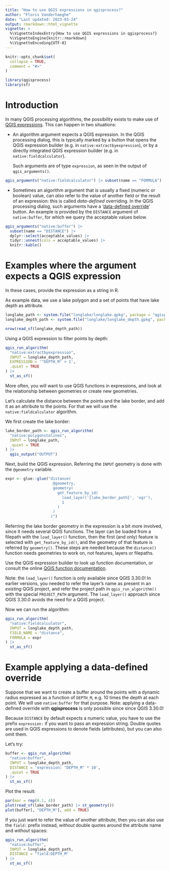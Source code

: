 ```yaml
---
title: "How to use QGIS expressions in qgisprocess?"
author: "Floris Vanderhaeghe"
date: "Last updated: 2023-03-24"
output: rmarkdown::html_vignette
vignette: >
  %\VignetteIndexEntry{How to use QGIS expressions in qgisprocess?}
  %\VignetteEngine{knitr::rmarkdown}
  %\VignetteEncoding{UTF-8}
---
```


```r
knitr::opts_chunk$set(
  collapse = TRUE,
  comment = "#>"
)
```

```r
library(qgisprocess)
library(sf)
```

# Introduction

In many QGIS processing algorithms, the possibility exists to make use of [QGIS expressions](https://docs.qgis.org/latest/en/docs/user_manual/expressions/index.html).
This can happen in two situations:

- An algorithm argument expects a QGIS expression.
In the QGIS processing dialog, this is typically marked by a button that opens the QGIS expression builder (e.g. in `native:extractbyexpression`), or by a directly integrated QGIS expression builder (e.g. in `native:fieldcalculator`).

  Such arguments are of type `expression`, as seen in the output of `qgis_arguments()`.
  
```r
qgis_arguments("native:fieldcalculator") |> subset(name == "FORMULA")
```

- Sometimes an algorithm argument that is usually a fixed (numeric or boolean) value, can _also_ refer to the value of another field or the result of an expression: this is called _data-defined_ overriding.
In the QGIS processing dialog, such arguments have a '[data-defined override](https://docs.qgis.org/latest/en/docs/user_manual/introduction/general_tools.html#data-defined)' button.
An example is provided by the `DISTANCE` argument of `native:buffer`, for which we query the acceptable values below.

```r
qgis_arguments("native:buffer") |> 
  subset(name == "DISTANCE") |> 
  dplyr::select(acceptable_values) |> 
  tidyr::unnest(cols = acceptable_values) |> 
  knitr::kable()
```

# Examples where the argument expects a QGIS expression

In these cases, provide the expression as a string in R.

As example data, we use a lake polygon and a set of points that have lake depth as attribute.

```r
longlake_path <- system.file("longlake/longlake.gpkg", package = "qgisprocess")
longlake_depth_path <- system.file("longlake/longlake_depth.gpkg", package = "qgisprocess")
```

```r
nrow(read_sf(longlake_depth_path))
```

Using a QGIS expression to filter points by depth:

```r
qgis_run_algorithm(
  "native:extractbyexpression",
  INPUT = longlake_depth_path,
  EXPRESSION = '"DEPTH_M" > 1',
  .quiet = TRUE
) |>
  st_as_sf()
```

More often, you will want to use QGIS functions in expressions, and look at the relationship between geometries or create new geometries.

Let's calculate the distance between the points and the lake border, and add it as an attribute to the points.
For that we will use the `native:fieldcalculator` algorithm.

We first create the lake border:

```r
lake_border_path <- qgis_run_algorithm(
  "native:polygonstolines", 
  INPUT = longlake_path,
  .quiet = TRUE
) |> 
  qgis_output("OUTPUT")
```

Next, build the QGIS expression.
Referring the `INPUT` geometry is done with the `@geometry` variable.

```r
expr <- glue::glue("distance(
                     @geometry, 
                     geometry(
                       get_feature_by_id(
                         load_layer('{lake_border_path}', 'ogr'), 
                         1
                       )
                     )
                    )")
```

Referring the lake border geometry in the expression is a bit more involved, since it needs several QGIS functions.
The layer can be loaded from a filepath with the `load_layer()` function, then the first (and only) feature is selected with `get_feature_by_id()`, and the geometry of that feature is referred by `geometry()`.
These steps are needed because the `distance()` function needs geometries to work on, not features, layers or filepaths.

Use the QGIS expression builder to look up function documentation, or consult the online [QGIS function documentation](https://docs.qgis.org/latest/en/docs/user_manual/expressions/functions_list.html).

Note: the `load_layer()` function is only available since QGIS 3.30.0!
In earlier versions, you needed to refer the layer's name as present in an _existing_ QGIS project, and refer the project path in `qgis_run_algorithm()` with the special `PROJECT_PATH` argument.
The `load_layer()` approach since QGIS 3.30.0 avoids the need for a QGIS project.

Now we can run the algorithm:

```r
qgis_run_algorithm(
  "native:fieldcalculator",
  INPUT = longlake_depth_path,
  FIELD_NAME = "distance",
  FORMULA = expr
) |> 
  st_as_sf()
```

# Example applying a data-defined override

Suppose that we want to create a buffer around the points with a dynamic radius expressed as a function of `DEPTH_M`, e.g. 10 times the depth at each point.
We will use `native:buffer` for that purpose.
Note: applying a data-defined override with **qgisprocess** is only possible since since QGIS 3.30.0!

Because `DISTANCE` by default expects a numeric value, you have to use the prefix `expression:` if you want to pass an expression string.
Double quotes are used in QGIS expressions to denote fields (attributes), but you can also omit them.

Let's try:

```r
buffer <- qgis_run_algorithm(
  "native:buffer",
  INPUT = longlake_depth_path,
  DISTANCE = 'expression: "DEPTH_M" * 10',
  .quiet = TRUE
) |> 
  st_as_sf()
```

Plot the result:

```r
par(mar = rep(0.1, 4))
plot(read_sf(lake_border_path) |> st_geometry())
plot(buffer[, "DEPTH_M"], add = TRUE)
```

If you just want to refer the value of another attribute, then you can also use the `field:` prefix instead, _without_ double quotes around the attribute name and _without_ spaces:

```r
qgis_run_algorithm(
  "native:buffer",
  INPUT = longlake_depth_path,
  DISTANCE = "field:DEPTH_M"
) |> 
  st_as_sf()
```



